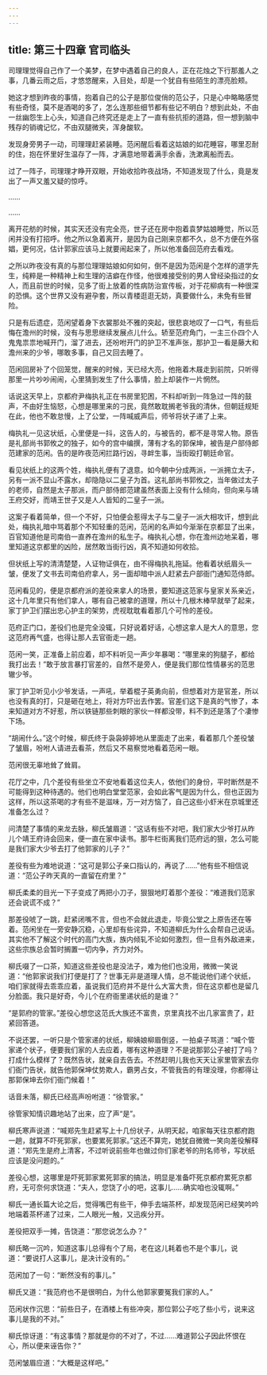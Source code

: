 ```yaml
---
---
---
```

title: 第三十四章 官司临头
---




司理理觉得自己作了一个美梦，在梦中遇着自己的良人，正在花烛之下行那羞人之事，几番云雨之后，才悠悠醒来，入目处，却是一个犹自有些陌生的漂亮脸颊。

她这才想到昨夜的事情，抱着自己的公子是那位俊俏的范公子，只是心中略略感觉有些奇怪，莫不是酒喝的多了，怎么连那些细节都有些记不明白？想到此处，不由一丝幽怨生上心头，知道自己终究还是走上了一直有些抗拒的道路，但一想到脑中残存的销魂记忆，不由双腿微夹，浑身酸软。

发现身旁男子一动，司理理赶紧装睡。范闲醒后看着这姑娘的如花睡容，哪里忍耐的住，抱在怀里好生温存了一阵，才满意地带着满手余香，洗漱离船而去。

过了一阵子，司理理才睁开双眼，开始收拾昨夜战场，不知道发现了什么，竟是发出了一声又羞又疑的惊呼。

……

……

离开花舫的时候，其实天还没有完全亮，世子还在房中抱着袁梦姑娘睡觉，所以范闲并没有打招呼。他之所以急着离开，是因为自己刚来京都不久，总不方便在外宿娼，更何况，估计郭家应该马上就要闹起来了，所以他准备回范府去看戏。

之所以昨夜没有真的与那位理理姑娘如何如何，倒不是因为范闲是个怎样的道学先生，纯粹是一种精神上和生理的洁癖在作怪，他很难接受别的男人曾经染指过的女人，而且前世的时候，见多了街上放着的性病防治宣传板，对于花柳病有一种很深的恐惧。这个世界又没有避孕套，所以青楼逛逛无妨，真要做什么，未免有些冒险。

只是有后遗症，范闲望着身下衣裳那处不雅的突起，很悲哀地叹了一口气，有些后悔在澹州的时候，没有与思思继续发展点儿什么。轿至范府角门，一主三仆四个人鬼鬼祟祟地喊开门，溜了进去，还吩咐开门的护卫不准声张，那护卫一看是藤大和澹州来的少爷，哪敢多事，自己又回去睡了。

范闲回房补了个回笼觉，醒来的时候，天已经大亮，他拖着木屐走到前院，只听得那里一片吵吵闹闹，心里猜到发生了什么事情，脸上却装作一片惘然。

话说这天早上，京都府尹梅执礼正在书房里犯困，不料却听到一阵急过一阵的鼓声，不由好生恼怒，心想是哪里来的刁民，竟然敢耽搁老爷我的清休，但朝廷规矩在此，他也不敢怠慢，上了公堂，一阵喊威声后，师爷将状子递了上来。

梅执礼一见这状纸，心里便是一抖，这告人的，与被告的，都不是寻常人物。原告是礼部尚书郭攸之的独子，如今的宫中编撰，薄有才名的郭保坤，被告是户部侍郎范建家的范闲。告的是昨夜范闲拦路行凶，寻衅生事，当街殴打朝廷命官。

看见状纸上的这两个姓，梅执礼便有了退意。如今朝中分成两派，一派拥立太子，另有一派不显山不露水，却隐隐以二皇子为首。这礼部尚书郭攸之，当年做过太子的老师，自然是太子那派，而户部侍郎范建虽然表面上没有什么倾向，但向来与靖王府交好，而靖王世子又是人人皆知的二皇子一派。

这案子看着简单，但一个不好，只怕便会惹得太子与二皇子一派大相攻讦，想到此处，梅执礼暗中骂着那个不知轻重的范闲，范闲的名声如今渐渐在京都显了出来，百官知道他是司南伯一直养在澹州的私生子。梅执礼心想，你在澹州边地呆着，哪里知道这京都里的凶险，居然敢当街行凶，真不知道如何收拾。

但状纸上写的清清楚楚，人证物证俱在，由不得梅执礼拖延。他看着状纸眉头一皱，便发了文书去司南伯府拿人，另一面却暗中派人赶紧去户部衙门通知范侍郎。

范闲看见的，便是京都府派的差役来拿人的场景，要知道这范家与皇家关系亲近，这十几年里只有他们拿人，哪有自己被拿的道理，所以十几根木棒早就举了起来，家丁护卫们摆出忠心护主的架势，虎视耽耽看着那几个可怜的差役。

范府正门口，差役们也是完全没辄，只好说着好话，心想这拿人是大人的意思，您这范府再气盛，也得让那人去官衙走一趟。

范闲一笑，正准备上前应着，却不料听见一声少年暴喝：“哪里来的狗腿子，都给我打出去！”敢于放言暴打官差的，自然不是旁人，便是我们那位性情暴劣的范思辙少爷。

家丁护卫听见小少爷发话，一声吼，举着棍子英勇向前，但想着对方是官差，所以也没有真的打，只是砸在地上，将对方吓出去作罢。官差们这下是真的气惨了，本来知道对方不好惹，所以铁链那些刺眼的家伙一样都没带，料不到还是落了个凄惨下场。

“胡闹什么。”这个时候，柳氏终于袅袅婷婷地从里面走了出来，看着那几个差役皱了皱眉，吩咐人请进去看茶，然后又不易察觉地看着范闲一眼。

范闲很无辜地耸了耸肩。

花厅之中，几个差役有些坐立不安地看着这位夫人，依他们的身份，平时断然是不可能得到这种待遇的。他们也明白堂堂范家，会如此客气是因为什么，但也正因为这样，所以这茶喝的才有些不是滋味，万一对方恼了，自己这些小虾米在京城里还准备怎么过？

问清楚了事情的来龙去脉，柳氏皱眉道：“这话有些不对吧，我们家大少爷打从昨儿个靖王府诗会回来，便一直在家中读书。那牛栏街离我们范府远的狠，怎么可能是我们家大少爷去打了他郭家的儿子？”

差役有些为难地说道：“这可是郭公子亲口指认的，再说了……”他有些不相信说道：“范公子昨天真的一直留在府里？”

柳氏柔柔的目光一下子变成了两把小刀子，狠狠地盯着那个差役：“难道我们范家还会说谎不成？”

那差役唬了一跳，赶紧闭嘴不言，但也不会就此退走，毕竟公堂之上原告还在等着。范闲坐在一旁安静沉稳，心里却有些诧异，不知道柳氏为什么会帮自己说话。其实他不了解这个时代的高门大族，族内倾轧不论如何激烈，但一旦有外敌进来，这些宗族总会暂时搁置一切内争，齐力对外。

柳氏啜了一口茶，知道这些差役也是没法子，难为他们也没用，微微一笑说道：“他郭家说我们打便是打了？世事无非是道理人情，总不能说他们递个状纸，咱们家就得去乖乖应着，虽说我们范府并不是什么大富大贵，但在这京都也是留几分脸面。我只是好奇，今儿个在府衙里递状纸的是谁？”

“是郭府的管家。”差役心想您这范氏大族还不富贵，京里真找不出几家富贵了，赶紧回答道。

不说还罢，一听只是个管家递的状纸，柳姨娘柳眉倒竖，一拍桌子骂道：“喊个管家递个状子，便要我们家的人去应着，哪有这种道理？不是说那郭公子被打了吗？打成什么模样了？既然告状，就亲自去告去。不然赶明儿我也天天让家里管家去你们衙门告状，就告他郭保坤仗势欺人，霸男占女，不管我告的有理没理，你都得让那郭保坤去你们衙门候着！”

话音未落，柳氏已经高声吩咐道：“徐管家。”

徐管家知情识趣地站了出来，应了声“是”。

柳氏寒声说道：“喊郑先生赶紧写上十几份状子，从明天起，咱家每天往京都府跑一趟，就算不吓死郭家，也要累死郭家。”这还不算完，她犹自微微一笑向差役解释道：“郑先生是府上清客，不过听说前些年也做过你们家老爷的刑名师爷，写状纸应该是没问题的。”

差役心想，这哪里是吓死郭家累死郭家的搞法，明显是准备吓死京都府累死京都府，无可奈何求饶道：“夫人，您饶了小的吧，这事儿……确实咱也没辄啊。”

柳氏一通长篇大论之后，觉得嘴巴有些干，伸手去端茶杯，却发现范闲已经笑吟吟地端着茶杯递了过来，二人眼光一触，又迅疾分开。

差役把双手一摊，告饶道：“那您说怎么办？”

柳氏略一沉吟，知道这事儿总得有个了局，老在这儿耗着也不是个事儿，说道：“要说打人这事儿，是决计没有的。”

范闲加了一句：“断然没有的事儿。”

柳氏又道：“我范府也不是很明白，为什么他郭家要冤我们家的人。”

范闲状作沉思：“前些日子，在酒楼上有些冲突，那位郭公子吃了些小亏，说来这事儿是我的不对。”

柳氏惊讶道：“有这事情？那就是你的不对了，不过……难道郭公子因此怀恨在心，所以便来诬告你？”

范闲皱眉应道：“大概是这样吧。”